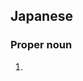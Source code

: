 ==Japanese==
{{ja-kanjitab|豊|臣}}

===Proper noun===
{{ja-pos|proper noun|とよとみ}}

# {{surname|lang=ja|sort=とよとみ}}
